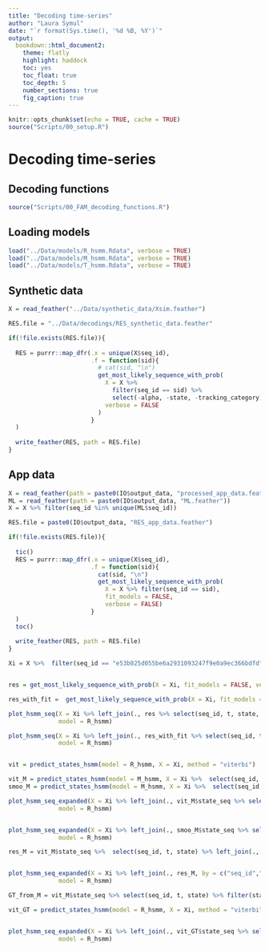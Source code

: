 ```yaml
---
title: "Decoding time-series"
author: "Laura Symul"
date: "`r format(Sys.time(), '%d %B, %Y')`"
output: 
  bookdown::html_document2: 
    theme: flatly
    highlight: haddock
    toc: yes
    toc_float: true
    toc_depth: 5
    number_sections: true
    fig_caption: true
---
```



```r
knitr::opts_chunk$set(echo = TRUE, cache = TRUE)
source("Scripts/00_setup.R")
```


# Decoding time-series

## Decoding functions

```r
source("Scripts/00_FAM_decoding_functions.R")
```

## Loading models


```r

load("../Data/models/R_hsmm.Rdata", verbose = TRUE)
load("../Data/models/M_hsmm.Rdata", verbose = TRUE)
load("../Data/models/T_hsmm.Rdata", verbose = TRUE)

```



## Synthetic data


```r

X = read_feather("../Data/synthetic_data/Xsim.feather")

RES.file = "../Data/decodings/RES_synthetic_data.feather"

if(!file.exists(RES.file)){
  
  RES = purrr::map_dfr(.x = unique(X$seq_id),
                       .f = function(sid){
                         # cat(sid, "\n")
                         get_most_likely_sequence_with_prob(
                           X = X %>% 
                             filter(seq_id == sid) %>% 
                             select(-alpha, -state, -tracking_category),
                           verbose = FALSE
                         )
                       }
  )
  
  write_feather(RES, path = RES.file)
}

```

## App data


```r

X = read_feather(path = paste0(IO$output_data, "processed_app_data.feather"))
ML = read_feather(path = paste0(IO$output_data, "ML.feather"))
X = X %>% filter(seq_id %in% unique(ML$seq_id))

RES.file = paste0(IO$output_data, "RES_app_data.feather")

if(!file.exists(RES.file)){
  
  tic()
  RES = purrr::map_dfr(.x = unique(X$seq_id),
                       .f = function(sid){
                         cat(sid, "\n")
                         get_most_likely_sequence_with_prob(
                           X = X %>% filter(seq_id == sid), 
                           fit_models = FALSE,
                           verbose = FALSE)
                       }
  )
  toc()
  
  write_feather(RES, path = RES.file)
}

```


```r


Xi = X %>%  filter(seq_id == "e53b025d055be6a2931093247f9e0a9ec366bdfd")  # 48fc5b2456bdf01c4c3d000c2b41fe9f0bd2eaf0


res = get_most_likely_sequence_with_prob(X = Xi, fit_models = FALSE, verbose = TRUE)

res_with_fit =  get_most_likely_sequence_with_prob(X = Xi, fit_models = TRUE, verbose = TRUE)

plot_hsmm_seq(X = Xi %>% left_join(., res %>% select(seq_id, t, state, prob) %>% rename(state_decoded = state, prob_state_decoded = prob), by = c("seq_id","t")),
              model = R_hsmm)

plot_hsmm_seq(X = Xi %>% left_join(., res_with_fit %>% select(seq_id, t, state, prob) %>% rename(state_decoded = state, prob_state_decoded = prob), by = c("seq_id","t")),
              model = R_hsmm)


vit = predict_states_hsmm(model = R_hsmm, X = Xi, method = "viterbi")

vit_M = predict_states_hsmm(model = M_hsmm, X = Xi %>%  select(seq_id, t, bleeding), method = "viterbi")
smoo_M = predict_states_hsmm(model = M_hsmm, X = Xi %>%  select(seq_id, t, bleeding), method = "smoothed")

plot_hsmm_seq_expanded(X = Xi %>% left_join(., vit_M$state_seq %>% select(seq_id, t, state) %>% rename(state_decoded = state), by = c("seq_id","t")),
              model = R_hsmm)


plot_hsmm_seq_expanded(X = Xi %>% left_join(., smoo_M$state_seq %>% select(seq_id, t, state) %>% rename(state_decoded = state), by = c("seq_id","t")),
              model = R_hsmm)

res_M = vit_M$state_seq %>%  select(seq_id, t, state) %>% left_join(., smoo_M$state_probs %>% select(seq_id, t, state, posterior, local) %>% rename(prob = posterior, b = local), by = c("seq_id", "t", "state") ) %>% mutate(b = 2.5*b) %>% rename(state_vit_M = state, prob_state_vit_M = prob) 


plot_hsmm_seq_expanded(X = Xi %>% left_join(., res_M, by = c("seq_id","t")),
              model = R_hsmm)

GT_from_M = vit_M$state_seq %>% select(seq_id, t, state) %>% filter(state %in% which(R_hsmm$state_names %in% c("M","B")))

vit_GT = predict_states_hsmm(model = R_hsmm, X = Xi, method = "viterbi", ground_truth = GT_from_M, trust_in_ground_truth = 0.75)


plot_hsmm_seq_expanded(X = Xi %>% left_join(., vit_GT$state_seq %>% select(seq_id, t, state) %>% rename(state_decoded = state), by = c("seq_id","t")),
              model = R_hsmm)


```



